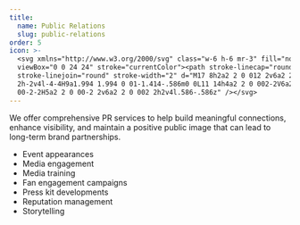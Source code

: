 ```yaml
---
title:
  name: Public Relations
  slug: public-relations
order: 5
icon: >-
  <svg xmlns="http://www.w3.org/2000/svg" class="w-6 h-6 mr-3" fill="none"
  viewBox="0 0 24 24" stroke="currentColor"><path stroke-linecap="round"
  stroke-linejoin="round" stroke-width="2" d="M17 8h2a2 2 0 012 2v6a2 2 0 01-2
  2h-2v4l-4-4H9a1.994 1.994 0 01-1.414-.586m0 0L11 14h4a2 2 0 002-2V6a2 2 0
  00-2-2H5a2 2 0 00-2 2v6a2 2 0 002 2h2v4l.586-.586z" /></svg>
---
```


We offer comprehensive PR services to help build meaningful connections, enhance visibility, and maintain a positive public image that can lead to long-term brand partnerships.

- Event appearances
- Media engagement
- Media training
- Fan engagement campaigns
- Press kit developments
- Reputation management
- Storytelling
